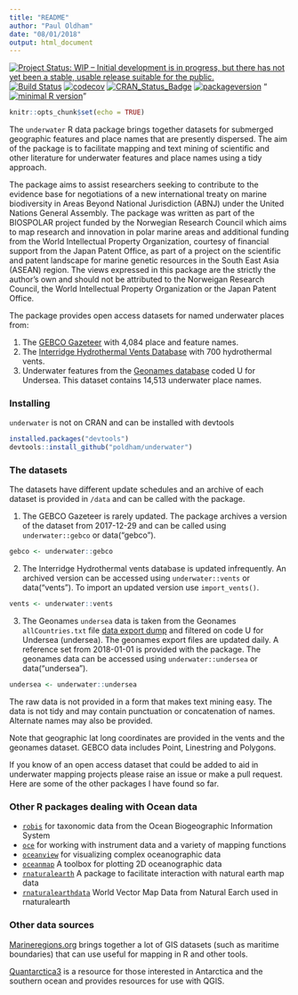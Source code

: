 ```yaml
---
title: "README"
author: "Paul Oldham"
date: "08/01/2018"
output: html_document
---
```

[![Project Status: WIP – Initial development is in progress, but there has not yet been a stable, usable release suitable for the public.](http://www.repostatus.org/badges/latest/wip.svg)](http://www.repostatus.org/#wip)
[![Build Status](https://travis-ci.org/poldham/underwater.svg?branch=master)](https://travis-ci.org/poldham/underwater)
[![codecov](https://codecov.io/gh/poldham/underwater/branch/master/graph/badge.svg)](https://codecov.io/gh/poldham/underwater)
[![CRAN_Status_Badge](http://www.r-pkg.org/badges/version/underwater)](https://cran.r-project.org/package=underwater)
[![packageversion](https://img.shields.io/badge/Package%20version-0.1.0-orange.svg?style=flat-square)](commits/master)
"[![minimal R version](https://img.shields.io/badge/R%3E%3D-3.0.3-6666ff.svg)](https://cran.r-project.org/)"
```r
knitr::opts_chunk$set(echo = TRUE)
```

The `underwater` R data package brings together datasets for submerged geographic features and place names that are presently dispersed. The aim of the package is to facilitate mapping and text mining of scientific and other literature for underwater features and place names using a tidy approach. 

The package aims to assist researchers seeking to contribute to the evidence base for negotiations of a new international treaty on marine biodiversity in Areas Beyond National Jurisdiction (ABNJ) under the United Nations General Assembly. The package was written as part of the BIOSPOLAR project funded by the Norwegian Research Council which aims to map research and innovation in polar marine areas and additional funding from the World Intellectual Property Organization, courtesy of financial support from the Japan Patent Office, as part of a project on the scientific and patent landscape for marine genetic resources in the South East Asia (ASEAN) region. The views expressed in this package are the strictly the author's own and should not be attributed to the Norweigan Research Council, the World Intellectual Property Organization or the Japan Patent Office. 

The package provides open access datasets for named underwater places from:

1. The [GEBCO Gazeteer](https://www.gebco.net/data_and_products/undersea_feature_names/) with 4,084 place and feature names.
2. The [Interridge Hydrothermal Vents Database](https://vents-data.interridge.org/) with 700 hydrothermal vents.
3. Underwater features from the [Geonames database](http://www.geonames.org/export/) coded U for Undersea. This dataset contains 14,513 underwater place names.

### Installing

`underwater` is not on CRAN and can be installed with devtools

```r
installed.packages("devtools")
devtools::install_github("poldham/underwater")
```

### The datasets 

The datasets have different update schedules and an archive of each dataset is provided in `/data` and can be called with the package. 

1. The GEBCO Gazeteer is rarely updated. The package archives a version of the dataset from 2017-12-29 and can be called using `underwater::gebco` or data("gebco").

```r
gebco <- underwater::gebco
```

2. The Interridge Hydrothermal vents database is updated infrequently. An archived version can be accessed using `underwater::vents` or data("vents"). To import an updated version use `import_vents()`.

```r
vents <- underwater::vents
```

3. The Geonames `undersea` data is taken from the Geonames `allCountries.txt` file [data export dump](http://download.geonames.org/export/dump/) and filtered on code U for Undersea (undersea). The geonames export files are updated daily. A reference set from 2018-01-01 is provided with the package. The geonames data can be accessed using `underwater::undersea` or data("undersea").

```r
undersea <- underwater::undersea
```


The raw data is not provided in a form that makes text mining easy. The data is not tidy and may contain punctuation or concatenation of names. Alternate names may also be provided. 

Note that geographic lat long coordinates are provided in the vents and the geonames dataset. GEBCO data includes Point, Linestring and Polygons. 

If you know of an open access dataset that could be added to aid in underwater mapping projects please raise an issue or make a pull request. Here are some of the other packages I have found so far. 

### Other R packages dealing with Ocean data

- [`robis`](https://github.com/iobis/robis) for taxonomic data from the Ocean Biogeographic Information System
- [`oce`](https://github.com/dankelley/oce) for working with instrument data and a variety of mapping functions
- [`oceanview`](https://github.com/cran/OceanView) for visualizing complex oceanographic data
- [`oceanmap`](https://github.com/cran/oceanmap) A toolbox for plotting 2D oceanographic data
- [`rnaturalearth`](https://github.com/ropenscilabs/rnaturalearth) A package to facilitate interaction with natural earth map data
- [`rnaturalearthdata`](https://github.com/ropenscilabs/rnaturalearthdata) World Vector Map Data from Natural Earch used in rnaturalearth

### Other data sources

[Marineregions.org](http://www.marineregions.org/downloads.php) brings together a lot of GIS datasets (such as maritime boundaries) that can use useful for mapping in R and other tools. 

[Quantarctica3](https://www.scar.org/general-scar-news/quantarctica3/) is a resource for those interested in Antarctica and the southern ocean and provides resources for use with QGIS. 
